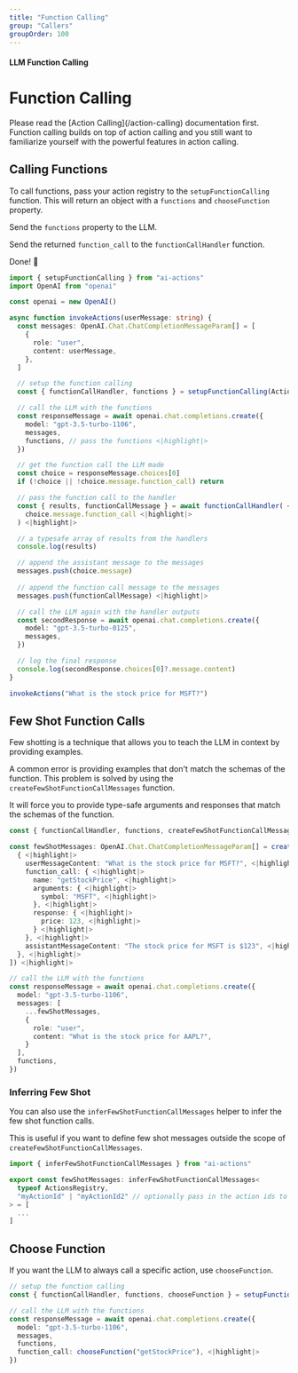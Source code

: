 ```yaml
---
title: "Function Calling"
group: "Callers"
groupOrder: 100
---
```


#### LLM Function Calling

# Function Calling

<Warning>
Please read the [Action Calling](/action-calling) documentation first. Function calling builds on top of action calling and you still want to familiarize yourself with the powerful features in action calling.
</Warning>

## Calling Functions

To call functions, pass your action registry to the `setupFunctionCalling` function. This will return an object with a `functions` and `chooseFunction` property.

Send the `functions` property to the LLM.

Send the returned `function_call` to the `functionCallHandler` function.

Done! 🎊

```typescript:index.ts
import { setupFunctionCalling } from "ai-actions"
import OpenAI from "openai"

const openai = new OpenAI()

async function invokeActions(userMessage: string) {
  const messages: OpenAI.Chat.ChatCompletionMessageParam[] = [
    {
      role: "user",
      content: userMessage,
    },
  ]

  // setup the function calling
  const { functionCallHandler, functions } = setupFunctionCalling(ActionsRegistry, {}) <|highlight|>

  // call the LLM with the functions
  const responseMessage = await openai.chat.completions.create({
    model: "gpt-3.5-turbo-1106",
    messages, 
    functions, // pass the functions <|highlight|>
  })

  // get the function call the LLM made
  const choice = responseMessage.choices[0]
  if (!choice || !choice.message.function_call) return

  // pass the function call to the handler
  const { results, functionCallMessage } = await functionCallHandler( <|highlight|>
    choice.message.function_call <|highlight|>
  ) <|highlight|>

  // a typesafe array of results from the handlers
  console.log(results)

  // append the assistant message to the messages
  messages.push(choice.message)
  
  // append the function call message to the messages
  messages.push(functionCallMessage) <|highlight|>

  // call the LLM again with the handler outputs
  const secondResponse = await openai.chat.completions.create({
    model: "gpt-3.5-turbo-0125",
    messages, 
  })

  // log the final response
  console.log(secondResponse.choices[0]?.message.content)
}

invokeActions("What is the stock price for MSFT?")
```

## Few Shot Function Calls

Few shotting is a technique that allows you to teach the LLM in context by providing examples. 

A common error is providing examples that don't match the schemas of the function. This problem is solved by using the `createFewShotFunctionCallMessages` function.

It will force you to provide type-safe arguments and responses that match the schemas of the function.

```typescript:index.ts
const { functionCallHandler, functions, createFewShotFunctionCallMessages } = setupFunctionCalling(ActionsRegistry, {})

const fewShotMessages: OpenAI.Chat.ChatCompletionMessageParam[] = createFewShotFunctionCallMessages([ // pass the few shot function calls to the handler <|highlight|>
  { <|highlight|>
    userMessageContent: "What is the stock price for MSFT?", <|highlight|>
    function_call: { <|highlight|>
      name: "getStockPrice", <|highlight|>
      arguments: { <|highlight|>
        symbol: "MSFT", <|highlight|>
      }, <|highlight|>
      response: { <|highlight|>
        price: 123, <|highlight|>
      } <|highlight|>
    }, <|highlight|>
    assistantMessageContent: "The stock price for MSFT is $123", <|highlight|>
  }, <|highlight|>
]) <|highlight|>

// call the LLM with the functions
const responseMessage = await openai.chat.completions.create({
  model: "gpt-3.5-turbo-1106",
  messages: [
    ...fewShotMessages,
    {
      role: "user",
      content: "What is the stock price for AAPL?",
    }
  ],
  functions,
})
```

### Inferring Few Shot

You can also use the `inferFewShotFunctionCallMessages` helper to infer the few shot function calls. 

This is useful if you want to define few shot messages outside the scope of `createFewShotFunctionCallMessages`.

```typescript:index.ts
import { inferFewShotFunctionCallMessages } from "ai-actions"

export const fewShotMessages: inferFewShotFunctionCallMessages<
  typeof ActionsRegistry,
  "myActionId" | "myActionId2" // optionally pass in the action ids to infer the few shot function calls for
> = [
  ...
]
```

## Choose Function

If you want the LLM to always call a specific action, use `chooseFunction`.

```typescript:index.ts
// setup the function calling
const { functionCallHandler, functions, chooseFunction } = setupFunctionCalling(ActionsRegistry, {}) <|highlight|>

// call the LLM with the functions
const responseMessage = await openai.chat.completions.create({
  model: "gpt-3.5-turbo-1106",
  messages,
  functions,
  function_call: chooseFunction("getStockPrice"), <|highlight|>
})
```